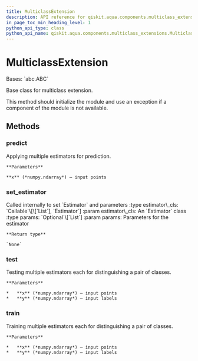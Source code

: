 ```yaml
---
title: MulticlassExtension
description: API reference for qiskit.aqua.components.multiclass_extensions.MulticlassExtension
in_page_toc_min_heading_level: 1
python_api_type: class
python_api_name: qiskit.aqua.components.multiclass_extensions.MulticlassExtension
---
```


# MulticlassExtension

<Class id="qiskit.aqua.components.multiclass_extensions.MulticlassExtension" isDedicatedPage={true} github="https://github.com/qiskit-community/qiskit-aqua/tree/stable/0.9/qiskit/aqua/components/multiclass_extensions/multiclass_extension.py" signature="MulticlassExtension" modifiers="class">
  Bases: `abc.ABC`

  Base class for multiclass extension.

  This method should initialize the module and use an exception if a component of the module is not available.

  ## Methods

  <span id="qiskit-aqua-components-multiclass-extensions-multiclassextension-predict" />

  ### predict

  <Function id="qiskit.aqua.components.multiclass_extensions.MulticlassExtension.predict" signature="MulticlassExtension.predict(x)" modifiers="abstract">
    Applying multiple estimators for prediction.

    **Parameters**

    **x** (*numpy.ndarray*) – input points
  </Function>

  <span id="qiskit-aqua-components-multiclass-extensions-multiclassextension-set-estimator" />

  ### set\_estimator

  <Function id="qiskit.aqua.components.multiclass_extensions.MulticlassExtension.set_estimator" signature="MulticlassExtension.set_estimator(estimator_cls, params=None)">
    Called internally to set `Estimator` and parameters :type estimator\_cls: `Callable`\[\[`List`], `Estimator`] :param estimator\_cls: An `Estimator` class :type params: `Optional`\[`List`] :param params: Parameters for the estimator

    **Return type**

    `None`
  </Function>

  <span id="qiskit-aqua-components-multiclass-extensions-multiclassextension-test" />

  ### test

  <Function id="qiskit.aqua.components.multiclass_extensions.MulticlassExtension.test" signature="MulticlassExtension.test(x, y)" modifiers="abstract">
    Testing multiple estimators each for distinguishing a pair of classes.

    **Parameters**

    *   **x** (*numpy.ndarray*) – input points
    *   **y** (*numpy.ndarray*) – input labels
  </Function>

  <span id="qiskit-aqua-components-multiclass-extensions-multiclassextension-train" />

  ### train

  <Function id="qiskit.aqua.components.multiclass_extensions.MulticlassExtension.train" signature="MulticlassExtension.train(x, y)" modifiers="abstract">
    Training multiple estimators each for distinguishing a pair of classes.

    **Parameters**

    *   **x** (*numpy.ndarray*) – input points
    *   **y** (*numpy.ndarray*) – input labels
  </Function>
</Class>

